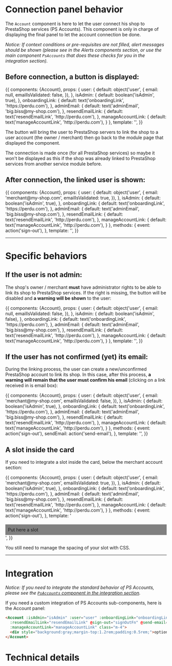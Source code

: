 

<Meta title="Sub-Components|Panels/Account" component={Account} decorators={[withKnobs]} />

# Connection panel behavior

The `Account` component is here to let the user connect his shop to PrestaShop services (PS Accounts).
This component is only in charge of displaying the final panel to let the account connection be done.

_Notice: If context conditions or pre-requisites are not filled, alert messages should be shown (please
see in the Alerts components section, or use the main component `PsAccounts` that does these checks for
you in the integration section)._

## Before connection, a button is displayed:

<Story name='Not connected' height='220px'>
  {{
    components: {Account},
    props: {
      user: {
        default: object('user', {
          email: null,
          emailIsValidated: false,
        }),
      },
      isAdmin: {
        default: boolean('isAdmin', true),
      },
      onboardingLink: {
        default: text('onboardingLink', 'https://perdu.com'),
      },
      adminEmail: {
        default: text('adminEmail', 'big.biss@my-shop.com'),
      },
      resendEmailLink: {
        default: text('resendEmailLink', 'http://perdu.com'),
      },
      manageAccountLink: {
        default: text('manageAccountLink', 'http://perdu.com'),
      }
    },
    template: '<Account :user="user" :isAdmin="isAdmin" :onboardingLink="onboardingLink" :adminEmail="adminEmail" :resendEmailLink="resendEmailLink" :manageAccountLink="manageAccountLink" class="m-4" />',
  }}
</Story>

The button will bring the user to PrestaShop servers to link the shop to a user account (the owner / merchant)
then go back to the module page that displayed the component.

The connection is made once (for all PrestaShop services) so maybe it won't be displayed as this
if the shop was already linked to PrestaShop services from another service module before.


## After connection, the linked user is shown:

<Story name='Connected' height='230px'>
  {{
    components: {Account},
    props: {
      user: {
        default: object('user', {
          email: 'merchant@my-shop.com',
          emailIsValidated: true,
        }),
      },
      isAdmin: {
        default: boolean('isAdmin', true),
      },
      onboardingLink: {
        default: text('onboardingLink', 'https://perdu.com'),
      },
      adminEmail: {
        default: text('adminEmail', 'big.biss@my-shop.com'),
      },
      resendEmailLink: {
        default: text('resendEmailLink', 'http://perdu.com'),
      },
      manageAccountLink: {
        default: text('manageAccountLink', 'http://perdu.com'),
      }
    },
    methods: {
      event: action('sign-out'),
    },
    template: '<Account :user="user" :isAdmin="isAdmin" :onboardingLink="onboardingLink" :adminEmail="adminEmail" :resendEmailLink="resendEmailLink" :manageAccountLink="manageAccountLink" @sign-out="event" class="m-4" />',
  }}
</Story>


---
# Specific behaviors

## If the user is not admin:

The shop's owner / merchant **must** have administrator rights to be able to link its shop to PrestaShop services.
If the right is missing, the button will be disabled and **a warning will be shown** to the user:

<Story name='Need to be admin' height='350px'>
  {{
    components: {Account},
    props: {
      user: {
        default: object('user', {
          email: null,
          emailIsValidated: false,
        }),
      },
      isAdmin: {
        default: boolean('isAdmin', false),
      },
      onboardingLink: {
        default: text('onboardingLink', 'https://perdu.com'),
      },
      adminEmail: {
        default: text('adminEmail', 'big.biss@my-shop.com'),
      },
      resendEmailLink: {
        default: text('resendEmailLink', 'http://perdu.com'),
      },
      manageAccountLink: {
        default: text('manageAccountLink', 'http://perdu.com'),
      }
    },
    template: '<Account :user="user" :isAdmin="isAdmin" :onboardingLink="onboardingLink" :adminEmail="adminEmail" :resendEmailLink="resendEmailLink" :manageAccountLink="manageAccountLink" class="m-4" />',
  }}
</Story>


## If the user has not confirmed (yet) its email:

During the linking process, the user can create a new/unconfirmed PrestaShop account to link its shop.
In this case, after this process, **a warning will remain that the user must confirm his email** (clicking on a
link received in is email box):

<Story name='Email validation needed' height='380px'>
  {{
    components: {Account},
    props: {
      user: {
        default: object('user', {
          email: 'merchant@my-shop.com',
          emailIsValidated: false,
        }),
      },
      isAdmin: {
        default: boolean('isAdmin', true),
      },
      onboardingLink: {
        default: text('onboardingLink', 'https://perdu.com'),
      },
      adminEmail: {
        default: text('adminEmail', 'big.biss@my-shop.com'),
      },
      resendEmailLink: {
        default: text('resendEmailLink', 'http://perdu.com'),
      },
      manageAccountLink: {
        default: text('manageAccountLink', 'http://perdu.com'),
      }
    },
    methods: {
      event: action('sign-out'),
      sendEmail: action('send-email'),
    },
    template: '<Account :user="user" :isAdmin="isAdmin" :onboardingLink="onboardingLink" :adminEmail="adminEmail" :resendEmailLink="resendEmailLink" :manageAccountLink="manageAccountLink" @sign-out="event" @send-email="sendEmail" class="m-4" />',
  }}
</Story>


## A slot inside the card

If you need to integrate a slot inside the card, below the merchant account section:

<Story name='Case with a slot' height='260px'>
  {{
    components: {Account},
    props: {
      user: {
        default: object('user', {
          email: 'merchant@my-shop.com',
          emailIsValidated: true,
        }),
      },
      isAdmin: {
        default: boolean('isAdmin', true),
      },
      onboardingLink: {
        default: text('onboardingLink', 'https://perdu.com'),
      },
      adminEmail: {
        default: text('adminEmail', 'big.biss@my-shop.com'),
      },
      resendEmailLink: {
        default: text('resendEmailLink', 'http://perdu.com'),
      },
      manageAccountLink: {
        default: text('manageAccountLink', 'http://perdu.com'),
      }
    },
    methods: {
      event: action('sign-out'),
    },
    template: '<Account :user="user" :isAdmin="isAdmin" :onboardingLink="onboardingLink" :adminEmail="adminEmail" :resendEmailLink="resendEmailLink" :manageAccountLink="manageAccountLink" @sign-out="event" class="m-4"><div style="background:gray;margin-top:1.2rem;padding:0.5rem;">Put here a slot</div></Account>',
  }}
</Story>

You still need to manage the spacing of your slot with CSS.


---
# Integration

_Notice: If you need to integrate the standard behavior of PS Accounts, please see the
[`PsAccounts` component in the integration section](?path=/docs/integration-psaccounts-panel--connected)._

If you need a custom integration of PS Accounts sub-components, here is the Account panel:

```html
<Account :isAdmin="isAdmin" :user="user" :onboardingLink="onboardingLink" :adminEmail="adminEmail"
  :resendEmailLink="resendEmailLink" @sign-out="signOutFn" @send-email="sendEmailFn"
  :manageAccountLink="manageAccountLink" class="m-4">
  <div style="background:gray;margin-top:1.2rem;padding:0.5rem;">optional slot goes here</div>
</Account>
```

# Technical details

<Description of={Account} />
<Props of={Account} />
